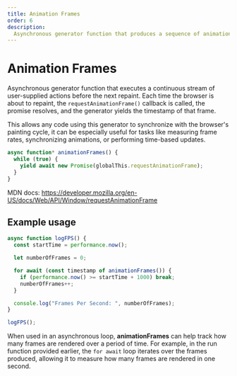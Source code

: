 ```yaml
---
title: Animation Frames
order: 6
description:
  Asynchronous generator function that produces a sequence of animation frames.
---
```


# Animation Frames

Asynchronous generator function that executes a continuous stream of
user-supplied actions before the next repaint. Each time the browser is about to
repaint, the `requestAnimationFrame()` callback is called, the promise resolves,
and the generator yields the timestamp of that frame.

This allows any code using this generator to synchronize with the browser's
painting cycle, it can be especially useful for tasks like measuring frame
rates, synchronizing animations, or performing time-based updates.

```ts
async function* animationFrames() {
  while (true) {
    yield await new Promise(globalThis.requestAnimationFrame);
  }
}
```

MDN docs:
https://developer.mozilla.org/en-US/docs/Web/API/Window/requestAnimationFrame

## Example usage

```typescript
async function logFPS() {
  const startTime = performance.now();

  let numberOfFrames = 0;

  for await (const timestamp of animationFrames()) {
    if (performance.now() >= startTime + 1000) break;
    numberOfFrames++;
  }

  console.log("Frames Per Second: ", numberOfFrames);
}

logFPS();
```

When used in an asynchronous loop, **animationFrames** can help track how many
frames are rendered over a period of time. For example, in the run function
provided earlier, the `for await` loop iterates over the frames produced,
allowing it to measure how many frames are rendered in one second.
